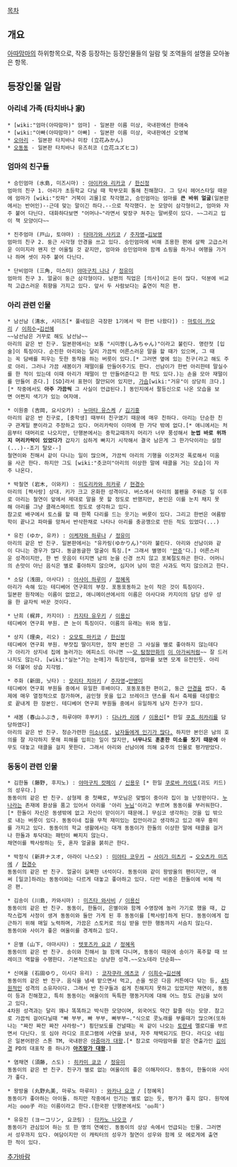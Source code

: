 [[목차]]
== 개요 ==
[[아따맘마]]의 하위항목으로, 작중 등장하는 등장인물들의 일람 및 조역들의 설명을 모아놓은 항목.

== 등장인물 일람 ==
=== 아리네 가족 (타치바나 家) ===
 * [wiki:"엄마(아따맘마)" 엄마] - 일본판 이름 미상, 국내판에선 한애숙
 * [wiki:"아빠(아따맘마)" 아빠] - 일본판 이름 미상, 국내판에선 오영복
 * [[오아리]] - 일본판 타치바나 미캉 (立花みかん)
 * [[오동동(아따맘마)|오동동]] - 일본판 타치바나 유즈히코 (立花ユズヒコ)
=== 엄마의 친구들 ===
 * 승민엄마 (水島, 미즈시마) : [[아이카와 리카코]] / [[한신정]]
 엄마의 친구 1. 아리가 초등학교 다닐 때 학부모회 통해 친해졌다. 그 당시 헤어스타일 때문에 엄마가 [wiki:"캇파" 거북이 괴물]로 착각했고, 승민엄마는 엄마를 '''큰 바위 얼굴'''(일본판에서는 반어인)--근데 맞는 말이긴 하다.--으로 착각했다. 눈 모양이 삼각형이고, 엄마와 자주 붙어 다닌다. 대화하다보면 "어머나~"라면서 맞장구 쳐주는 말버릇이 있다. ~~그리고 입이 책 모양이다~~

 * 진주엄마 (戸山, 토야마) : [[타마가와 사키코]] / [[주자영]]→[[김보영]]
 엄마의 친구 2. 둥근 사각형 안경을 쓰고 있다. 승민엄마에 비해 조용한 편에 살짝 고급스러운 이미지라 왠지 안 어울릴 것 같지만, 엄마와 승민엄마와 함께 쇼핑을 하거나 여행을 가거나 하며 셋이 자주 붙어 다닌다.

 * 단비엄마 (三角, 미스미) [[야마구치 나나]] / [[정유미]]
 엄마의 친구 3. 얼굴이 둥근 삼각형이다. 남편의 직업은 [의사]이고 돈이 많다. 덕분에 비교적 고급스러운 취향을 가지고 있다. 앞서 두 사람보다는 출연이 적은 편.
=== 아리 관련 인물 ===
 * 남선남 (清水, 시미즈[* 풀네임은 극장판 1기에서 딱 한번 나왔다]) : [[마토이 카오리]] / [[이희수]]→[[김선혜]]
 ~~남선남은 거꾸로 해도 남선남~~
 아리의 같은 반 친구. 일본판에서는 보통 "시미쨩(しみちゃん)"이라고 불린다. 명란젓 [입술]이 특징이다. 순진한 아리와는 달리 가끔씩 어른스러운 말을 할 때가 있으며, 그 때는 꼭 담배를 피우는 듯한 동작을 하는 버릇이 있다.[* 그러면 옆에 있는 친구(라고 해도 주로 아리. 그러나 가끔 새봄이가 재떨이를 만들어주기도 한다. 선남이가 한번 아리한테 말실수를 한 적이 있는데 이때 아리가 재떨이 안 만들어준다고 한 적도 있다.)는 손을 모아 재떨이를 만들어 준다.] [SD]라서 표현이 잘안되어 있지만, [[가슴]][wiki:"거유"이 상당히 크다.][* 작중에서도 '''아주 가끔씩''' 그 사실이 언급된다.] 동인지에서 팔등신으로 나온 모습을 보면 어쩐지 색기가 있는 여자애.

 * 이원중 (吉岡, 요시오카) : [[누마타 유스케]] / [[김기흥]]
 아리의 같은 반 친구로, [중학생] 때부터 친구였기 때문에 매우 친하다. 아리는 단순한 친구 관계일 뿐이라고 주장하고 있다. 머리카락이 이마에 한 가닥 밖에 없다.[* 애니에서는 처음부터 대머리로 나오지만, 단행본에서는 중학교때까지 머리가 너무 풍성해서 '''눈썹 바로 위까지 머리카락이 있었다가''' 갑자기 심하게 빠지기 시작해서 결국 남은게 그 한가닥이라는 설정(...)--조기 탈모--]
 철연이와 친해서 같이 다니는 일이 많으며, 가끔씩 아리의 기행을 이것저것 폭로해서 미움을 사곤 한다. 하지만 그도 [wiki:"츳코미"아리의 이상한 말에 태클을 거는 모습]이 자주 나온다.

 * 박철연 (岩木, 이와키) : [[미도리카와 히카루]] / [[현경수]]
 아리의 [짝사랑] 상대. 키가 크고 온화한 성격이다. 버스에서 아리의 볼펜을 주워준 일 이후로 아리는 철연이 앞에서 제대로 말을 못 할 정도로 반했지만, 본인은 이를 눈치 채지 못해 아리를 그냥 클래스메이트 정도로 생각하고 있다.
 참고로 배구에서 토스를 할 때 한쪽 다리를 드는 웃기는 버릇이 있다. 그리고 한번은 여름방학이 끝나고 파마를 망쳐서 반삭한채로 나타나 아리를 충공깽으로 만든 적도 있었다(...)

 * 유진 (ゆか, 유카) : [[이케자와 하루나]] / [[정유미]]
 아리의 같은 반 친구. 일본판에서는 "유카링(ゆかりん)"이라 불린다. 아리와 선남이와 같이 다니는 경우가 많다. 동글동글한 얼굴이 특징.[* 그래서 별명이 '[[만쥬]]'다.] 어른스러운 성격이지만, 한 번 웃음이 터지면 남의 눈을 신경 쓰지 않고 포복절도하곤 한다. 어머니의 손맛이 아닌 음식은 별로 좋아하지 않으며, 심지어 남이 깎은 사과도 먹지 않으려고 한다.

 * 소담 (浅田, 아사다) : [[아사이 하루미]] / [[정혜옥]]
 아리가 속해 있는 테디베어 연구회의 부장. 포동포동하고 눈이 작은 것이 특징이다.
 일본판 원작에는 이름이 없었고, 애니메이션에서의 이름은 아사다와 카지이의 담당 성우 성을 한 글자씩 바꾼 것이다.

 * 난희 (梶井, 카지이) : [[카지타 유우키]] / [[이용신]]
 테디베어 연구회 부원. 큰 눈이 특징이다. 이름의 유래는 위와 동일.

 * 상지 (理央, 리오) : [[오모토 마키코]] / [[한신정]]
 테디베어 연구회 부원. 부잣집 딸이지만, 정작 본인은 그 사실을 별로 좋아하지 않는데다가 아리가 상지네 집에 놀러가는 에피소드 아니면 ~~[[명탐정 코난|모 탐정만화]]의 [[스즈키 소노코|이 아가씨]]처럼~~ 잘 드러나지도 않는다. [wiki:"실눈"가는 눈매]가 특징인데, 엄마를 보면 모계 유전인듯. 아리와 더불어 상습 지각범.

 * 주화 (新田, 닛타) : [[모리타 치아키]] / [[주자영]]→[[안영미(성우)|안영미]]
 테디베어 연구회 부원들 중에서 유일한 후배이다. 포동포동한 편이고, 둥근 [[안경]]을 썼다. 축제에 매우 열정적으로 참가하며, 곰인형 옷을 입고 브레이크 댄스를 춰서 축제를 대성황으로 끝내게 한 장본인. 테디베어 연구회 부원들 중에서 유일하게 남자 친구가 있다.

 * 새봄 (春山ふぶき, 하루야마 후부키) : [[다나카 리에]] / [[이용신]][* 한일 [[쿠죠 히카리]]를 담당하였다]
 아리의 같은 반 친구. 청순가련한 [[미소녀]]로, [[학교의 아이돌|남자들에게 인기가 많다.]] 하지만 본인은 남의 호의를 잘 자각하지 못해 피해를 입히는 일이 많지만, '''너무나도 훈훈한 미소를 짓기 때문에''' 아무도 대놓고 태클을 걸지 못한다. 그래서 아리와 선남이에 의해 요주의 인물로 평가받았다.
=== 동동이 관련 인물 ===
 * 김한돌 (藤野, 후지노) : [[야마구치 캇페이]] / [[신용우]] [* 한일 [[쿠로바 카이토]](괴도 키드)의 성우다.]
 동동이의 같은 반 친구. 삼형제 중 첫째로, 부모님은 맞벌이 중이라 집이 늘 난장판이다. [[누나]]라는 존재에 환상을 품고 있어서 아리를 '아리 [[누님]]'이라고 부르며 동동이를 부러워한다.[* 한돌이 자신은 동생밖에 없고 자신이 맏이이기 때문에.] 무심코 생각하는 것을 입 밖으로 내는 버릇이 있다. 동동이네 집을 무척 재미있는 집안이라고 생각하고 있고 매우 흥미를 가지고 있다. 동동이의 학교 생활에서는 대개 동동이가 한돌의 이상한 말에 태클을 걸거나 한돌과 투닥대는 패턴이 빠지지 않는다.
 채연이를 짝사랑하는 듯, 혼자 얼굴을 붉히곤 한다.

 * 박정식 (新井ナスオ, 아라이 나스오) : [[미야타 코우키]] → [[사이가 미츠키]] → [[오오츠카 미즈에]] / [[현경수]]
 동동이의 같은 반 친구. 얼굴이 길쭉한 녀석이다. 동동이와 같이 왕방울의 팬이지만, 애써 [일코]하려는 동동이와는 다르게 대놓고 좋아하고 있다. 다만 비중은 한돌이에 비해 적은 편.

 * 김송이 (川島, 카와시마) : [[미즈타 와사비]] / [[이용신]]
 동동이의 같은 반 친구. 동동이, 한돌이, 은별이와 함께 수영장에 놀러 가기로 했을 때, 갑작스럽게 사정이 생겨 동동이와 둘만 가게 된 후 동동이를 [짝사랑]하게 된다. 동동이에게 접근하기 위해 매일 노력하며, 가끔은 스토커로 의심 받을 만한 행동까지 서슴치 않는다.
 동동이와 사이가 좋은 여울이를 경계하고 있다.

 * 은별 (山下, 야마시타) : [[텟포즈카 요코]] / [[정혜옥]]
 동동이의 같은 반 친구. 송이와 친해서 늘 함께 다니며, 동동이 때문에 송이가 폭주할 때 브레이크 역할을 수행한다. 기본적으로는 상냥한 성격.~~오노데라 단순화~~

 * 신여울 (石田ゆり, 이시다 유리) : [[코자쿠라 에츠코]] / [[이희수]]→[[김선혜]]
 동동이의 같은 반 친구. 음식을 냄새 맡으면서 먹고, 손을 씻은 다음 커튼에다 닦는 등, [[4차원]]적인 성격의 소유자이다. 그래서 반 친구들과 쉽게 친해지지 못하고 있었지만 채연이, 동동이 등과 친해졌고, 특히 동동이는 여울이의 독특한 행동거지에 대해 어느 정도 관심을 보이고 있다.
 4차원 성격과는 달리 꽤나 똑똑하고 박식한 모양이며, 외국어도 약간 할줄 아는 모양. 참고로 가끔씩 걸어다닐때 "빠 부부, 빠 부부, 빠부부~."식으로 콧노래를 부를때가 많으며(또하나는 "짜잔 짜잔 짜잔 샤라랑~") 횡단보도를 건널때는 꼭 같이 나오는 [[토랸세]] 멜로디를 부르면서 다닌다. 또 심야 라디오 프로그램에 사연을 보내, 자주 채택되기도 한다. 라디오 네임은 일본어판은 스톤 TM, 국내판은 [[아즈망가 대왕|아줌마가 대왕]].[* 참고로 아따맘마를 맡은 연출가인 [[김이경]] PD의 대표작 중 하나가 '''[[아즈망가 대왕]]'''.]

 * 염채연 (須藤, 스도) : [[히카미 쿄코]] / [[정유미]]
 동동이의 같은 반 친구. 친구가 별로 없는 여울이의 좋은 이해자이다. 동동이, 한돌이와 사이가 좋다.

 * 왕방울 (丸野丸美, 마루노 마루미) : [[와카나 요코]] / [정혜옥]
 동동이가 좋아하는 아이돌. 하지만 작중에서 인기는 별로 없는 듯, 평가가 좋지 않다. 원작에서는 ◎◎◎子 라는 이름이라고 한다.(한국판 단행본에서도 '◎◎희')

 * 유유진 (ヨーコリン, 요코링) : [[타카노 나오코]] / 
 동동이가 관심있어 하는 또 한 명의 연예인. 동동이의 상상 속에서 언급되는 인물. 그러면서 성우까지 있다. 여담이지만 이 캐릭터의 성우가 철연이 성우와 함께 모 에로게에 출연한 적이 있다.

[[추가바람]]
